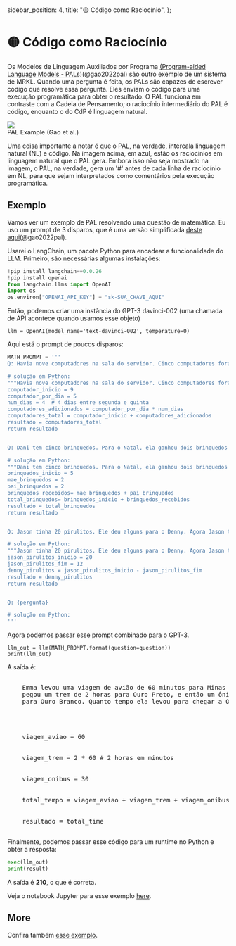   sidebar_position: 4,
  title: "🟡 Código como Raciocínio",
};

# 🟡 Código como Raciocínio

Os Modelos de Linguagem Auxiliados por Programa [(Program-aided Language Models - PALs)](https://reasonwithpal.com)(@gao2022pal) são outro exemplo de um sistema de MRKL. Quando uma pergunta é feita, os PALs são capazes de escrever código que resolve essa pergunta. Eles enviam o código para uma execução programática para obter o resultado. O PAL funciona em contraste com a Cadeia de Pensamento; o raciocínio intermediário do PAL é código, enquanto o do CdP é linguagem natural.

<div style={{ textAlign: "center" }}>
  <Image
    src="/docs/assets/advanced/pal.webp"
    width={1380}
    height={1240}
    style={{ width: "500px", margin: "auto" }}
  />
</div>

<div style={{ textAlign: "center" }}>PAL Example (Gao et al.)</div>

Uma coisa importante a notar é que o PAL, na verdade, intercala linguagem natural (NL) e código. Na imagem acima, em azul, estão os raciocínios em linguagem natural que o PAL gera. Embora isso não seja mostrado na imagem, o PAL, na verdade, gera um '#' antes de cada linha de raciocínio em NL, para que sejam interpretados como comentários pela execução programática.

## Exemplo

Vamos ver um exemplo de PAL resolvendo uma questão de matemática. Eu uso um prompt de 3 disparos, que é uma versão simplificada [deste aqui](https://github.com/reasoning-machines/pal/blob/main/pal/prompt/math_prompts.py)(@gao2022pal).

Usarei o LangChain, um pacote Python para encadear a funcionalidade do LLM. Primeiro, são necessárias algumas instalações:

```python
!pip install langchain==0.0.26
!pip install openai
from langchain.llms import OpenAI
import os
os.environ["OPENAI_API_KEY"] = "sk-SUA_CHAVE_AQUI"
```

Então, podemos criar uma instância do GPT-3 davinci-002 (uma chamada de API acontece quando usamos esse objeto)

```
llm = OpenAI(model_name='text-davinci-002', temperature=0)
```

Aqui está o prompt de poucos disparos:

```python
MATH_PROMPT = '''
Q: Havia nove computadores na sala do servidor. Cinco computadores foram instalados a cada dia, de segunda a quinta-feira. Quantos computadores há agora na sala do servidor?

# solução em Python:
"""Havia nove computadores na sala do servidor. Cinco computadores foram instalados a cada dia, de segunda a quinta-feira. Quantos computadores há agora na sala do servidor?"""
computador_inicio = 9
computador_por_dia = 5
num_dias = 4  # 4 dias entre segunda e quinta
computadores_adicionados = computador_por_dia * num_dias
computadores_total = computador_inicio + computadores_adicionados
resultado = computadores_total
return resultado


Q: Dani tem cinco brinquedos. Para o Natal, ela ganhou dois brinquedos de seu pai e dois da sua mãe. Quantos brinquedos ela tem agora?

# solução em Python:
"""Dani tem cinco brinquedos. Para o Natal, ela ganhou dois brinquedos de seu pai e dois da sua mãe. Quantos brinquedos ela tem agora?"""
brinquedos_inicio = 5
mae_brinquedos = 2
pai_brinquedos = 2
brinquedos_recebidos= mae_brinquedos + pai_brinquedos
total_brinquedos= brinquedos_inicio + brinquedos_recebidos
resultado = total_brinquedos
return resultado


Q: Jason tinha 20 pirulitos. Ele deu alguns para o Denny. Agora Jason tem 12 pirulitos. Quantos pirulitos ele deu para o Denny?

# solução em Python:
"""Jason tinha 20 pirulitos. Ele deu alguns para o Denny. Agora Jason tem 12 pirulitos. Quantos pirulitos ele deu para o Denny?"""
jason_pirulitos_inicio = 20
jason_pirulitos_fim = 12
denny_pirulitos = jason_pirulitos_inicio - jason_pirulitos_fim
resultado = denny_pirulitos
return resultado


Q: {pergunta}

# solução em Python:
'''
```

Agora podemos passar esse prompt combinado para o GPT-3.

```
llm_out = llm(MATH_PROMPT.format(question=question))
print(llm_out)
```

A saída é:

<pre>
  <span className="bluegreen-highlight">
    Emma levou uma viagem de avião de 60 minutos para Minas Gerais. Ela então
    pegou um trem de 2 horas para Ouro Preto, e então um ônibus de 30 minutos
    para Ouro Branco. Quanto tempo ela levou para chegar a Ouro Branco?
    <br />
    <br />
    viagem_aviao = 60
    <br />
    viagem_trem = 2 * 60 # 2 horas em minutos
    <br />
    viagem_onibus = 30
    <br />
    total_tempo = viagem_aviao + viagem_trem + viagem_onibus
    <br />
    resultado = total_time
  </span>
</pre>

Finalmente, podemos passar esse código para um runtime no Python e obter a resposta:

```python
exec(llm_out)
print(result)
```

A saída é **210**, o que é correta.

Veja o notebook Jupyter para esse exemplo [here](https://github.com/trigaten/Learn_Prompting/tree/main/docs/code_examples/PAL.ipynb).

## More

Confira também [esse exemplo](https://colab.research.google.com/drive/1u4_RsdI0E79PCMDdcPiJUzYhdnjoXeXc?usp=sharing#scrollTo=Ba0ycacK4i1V).
